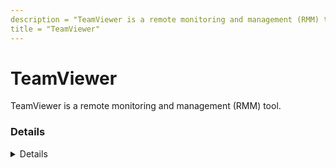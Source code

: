 ```yaml
---
description = "TeamViewer is a remote monitoring and management (RMM) tool."
title = "TeamViewer"
---
```




# TeamViewer

TeamViewer is a remote monitoring and management (RMM) tool.


### Details
<Details author={"Nasreddine Bencherchali, Michael Haag"}
         category={""}
         created={"2024-08-02"}
         website={"https://www.teamviewer.com/en"}
         lastModified={"2024-08-02"}
         privileges={"user"}
         free={ true }
         verification={ false }
/>

#### Installation Paths
<Card code={ ["C:\\Program Files\\TeamViewer\\", "teamviewer_desktop.exe", "teamviewer_service.exe", "teamviewerhost"] }/>

#### Supported OS
<Badges color="warning" badges={ ["Android", "ChromeOS", "IOS", "Linux", "Mac", "Windows"] }/>


#### Known Vulnerabilities
- [https://www.cvedetails.com/vulnerability-list/vendor_id-11100/product_id-19942/Teamviewer-Teamviewer.html](https://www.cvedetails.com/vulnerability-list/vendor_id-11100/product_id-19942/Teamviewer-Teamviewer.html)


### Forensic Artifacts

#### Disk Artifacts
<EuiSpacer size="xl"/>
<DiskArtifacts data={ [{"File": "C:\\Users\\<username>\\AppData\\Local\\Temp\\TeamViewer\\TV15Install.log", "Description": "N/A", "OS": "Windows"}, {"File": "TeamViewer\\d\\d_Logfile\\.log", "Description": "N/A", "OS": "Windows", "Type": "Regex"}, {"File": "C:\\Program Files\\TeamViewer\\Connections_incoming.txt", "Description": "N/A", "OS": "Windows"}, {"File": "C:\\Program Files\\TeamViewer\\TVNetwork.log", "Description": "N/A", "OS": "Windows"}, {"File": "%LOCALAPPDATA%\\Temp\\TeamViewer\\TV15Install.log", "Description": "N/A", "OS": "Windows"}, {"File": "%APPDATA%\\\\TeamViewer\\\\TeamViewer\\d\\d_Logfile\\.log", "Description": "N/A", "OS": "Windows", "Type": "Regex"}, {"File": "teamviewerqs.exe", "Description": "N/A", "OS": "Windows"}, {"File": "tv_w32.exe", "Description": "N/A", "OS": "Windows"}, {"File": "tv_w64.exe", "Description": "N/A", "OS": "Windows"}, {"File": "tv_x64.exe", "Description": "N/A", "OS": "Windows"}, {"File": "teamviewer.exe", "Description": "N/A", "OS": "Windows"}, {"File": "teamviewer_service.exe", "Description": "N/A", "OS": "Windows"}, {"File": "%LOCALAPPDATA%\\TeamViewer\\Database\\tvchatfilecache.db", "Description": "SQlite 3 database storing cache about TeamViewer chat", "OS": "Windows"}, {"File": "%LOCALAPPDATA%\\TeamViewer\\RemotePrinting\\tvprint.db", "Description": "SQlite 3 database storing TeamViewer print jobs", "OS": "Windows"}, {"File": "%PROGRAMDATA%\\Microsoft\\Windows\\Start Menu\\Programs\\TeamViewer.lnk", "Description": "N/A", "OS": "Windows"}, {"File": "C:\\Program Files*\\TeamViewer\\connections*.txt", "Description": "N/A", "OS": "Windows"}, {"File": "C:\\Users\\*\\AppData\\Roaming\\TeamViewer\\MRU\\RemoteSupport\\*tvc", "Description": "N/A", "OS": "Windows"}] }/>

#### Event Log Artifacts
<EuiSpacer size="xl"/>
<EventLogTable data={ [{"EventID": 7045, "ProviderName": "Service Control Manager", "LogFile": "System.evtx", "ServiceName": "TeamViewer", "ImagePath": "\"C:\\\\Program Files\\\\TeamViewer\\\\TeamViewer_Service.exe\"", "Description": "Service installation event as result of TeamViewer installation."}] }/>

#### Registry Artifacts
<EuiSpacer size="xl"/>
<RegistryTable data={ [{"Path": "HKLM\\SOFTWARE\\TeamViewer\\*", "Description": "N/A"}, {"Path": "HKU\\<SID>\\SOFTWARE\\TeamViewer\\*", "Description": "N/A"}, {"Path": "HKLM\\SYSTEM\\CurrentControlSet\\Services\\TeamViewer\\*", "Description": "N/A"}, {"Path": "HKLM\\SOFTWARE\\TeamViewer\\ConnectionHistory", "Description": "N/A"}, {"Path": "HKLM\\SOFTWARE\\Microsoft\\Windows\\CurrentVersion\\Uninstall\\TeamViewer\\*", "Description": "N/A"}, {"Path": "HKU\\SID\\SOFTWARE\\TeamViewer\\MainWindowHandle", "Description": "N/A"}, {"Path": "HKU\\SID\\SOFTWARE\\TeamViewer\\DesktopWallpaperSingleImage", "Description": "N/A"}, {"Path": "HKU\\SID\\SOFTWARE\\TeamViewer\\DesktopWallpaperSingleImagePath", "Description": "N/A"}, {"Path": "HKU\\SID\\SOFTWARE\\TeamViewer\\DesktopWallpaperSingleImagePosition", "Description": "N/A"}, {"Path": "HKU\\SID\\SOFTWARE\\TeamViewer\\MinimizeToTray", "Description": "N/A"}, {"Path": "HKU\\SID\\SOFTWARE\\TeamViewer\\MultiMedia\\AudioUserSelectedCapturingEndpoint", "Description": "N/A"}, {"Path": "HKU\\SID\\SOFTWARE\\TeamViewer\\MultiMedia\\AudioSendingVolumeV2", "Description": "N/A"}, {"Path": "HKU\\SID\\SOFTWARE\\TeamViewer\\MultiMedia\\AudioUserSelectedRenderingEndpoint", "Description": "N/A"}, {"Path": "HKLM\\SOFTWARE\\TeamViewer\\ConnectionHistory", "Description": "N/A"}, {"Path": "HKU\\SID\\SOFTWARE\\TeamViewer\\ClientWindow_Mode", "Description": "N/A"}, {"Path": "HKU\\SID\\SOFTWARE\\TeamViewer\\ClientWindowPositions", "Description": "N/A"}] }/>

#### Network Artifacts
<EuiSpacer size="xl"/>
<NetworkArtifactsTable data={ [{"Description": "Known remote domains", "Domains": ["*.teamviewer.com"], "Ports": []}, {"Description": "N/A", "Domains": ["router15.teamviewer.com"], "Ports": [443]}, {"Description": "N/A", "Domains": ["client.teamviewer.com"], "Ports": [443]}, {"Description": "N/A", "Domains": ["taf.teamviewer.com"], "Ports": [443]}] }/>

#### Other Artifacts
<EuiSpacer size="xl"/>
<OtherArtifactsTable data={ [{"Type": "Mutex", "Value": "TeamViewer_LogMutex"}, {"Type": "Mutex", "Value": "TeamViewerHooks_DynamicMemMutex"}, {"Type": "Mutex", "Value": "TeamViewer3_Win32_Instance_Mutex"}] }/>



### Detections
- Detects potential registry activity of TeamViewer RMM tool
  - [Sigma Rule](https://github.com/magicsword-io/LOLRMM/blob/main/detections/sigma/teamviewer_registry_sigma.yml)
- Detects potential network activity of TeamViewer RMM tool
  - [Sigma Rule](https://github.com/magicsword-io/LOLRMM/blob/main/detections/sigma/teamviewer_network_sigma.yml)
- Detects potential files activity of TeamViewer RMM tool
  - [Sigma Rule](https://github.com/magicsword-io/LOLRMM/blob/main/detections/sigma/teamviewer_files_sigma.yml)
- Detects potential processes activity of TeamViewer RMM tool
  - [Sigma Rule](https://github.com/magicsword-io/LOLRMM/blob/main/detections/sigma/teamviewer_processes_sigma.yml)

### References
- [https://community.teamviewer.com/English/kb/articles/4139-ports-used-by-teamviewer](https://community.teamviewer.com/English/kb/articles/4139-ports-used-by-teamviewer)
- [https://arista.my.site.com/AristaCommunity/s/article/Security-Analysis-TeamViewer#](https://arista.my.site.com/AristaCommunity/s/article/Security-Analysis-TeamViewer#)
- [https://www.teamviewer.com/en/global/support/knowledge-base/teamviewer-classic/troubleshooting/log-file-reading-incoming-connection/](https://www.teamviewer.com/en/global/support/knowledge-base/teamviewer-classic/troubleshooting/log-file-reading-incoming-connection/)
- [https://www.synacktiv.com/publications/legitimate-rats-a-comprehensive-forensic-analysis-of-the-usual-suspects.html](https://www.synacktiv.com/publications/legitimate-rats-a-comprehensive-forensic-analysis-of-the-usual-suspects.html)
- [https://github.com/Purp1eW0lf/Blue-Team-Notes](https://github.com/Purp1eW0lf/Blue-Team-Notes)

### Acknowledgements
- Théo Letailleur (in/theosyn)
